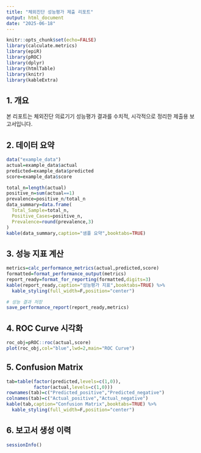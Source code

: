 ```yaml
---
title: "체외진단 성능평가 제출 리포트"
output: html_document
date: "2025-06-18"
---
```


```r

knitr::opts_chunk$set(echo=FALSE)
library(calculate.metrics)
library(epiR)
library(pROC)
library(dplyr)
library(htmlTable)
library(knitr)
library(kableExtra)

```

## 1. 개요

본 리포트는 체외진단 의료기기 성능평가 결과를 수치적, 시각적으로 정리한 제출용
보고서입니다.

## 2. 데이터 요약
```r

data("example_data")
actual=example_data$actual
predicted=example_data$predicted
score=example_data$score

total_n=length(actual)
positive_n=sum(actual==1)
prevalence=positive_n/total_n
data_summary=data.frame(
  Total_Sample=total_n,
  Positive_Cases=positive_n,
  Prevalence=round(prevalence,3)
)
kable(data_summary,caption="샘플 요약",booktabs=TRUE)

```

## 3. 성능 지표 계산
```r

metrics=calc_performance_metrics(actual,predicted,score)
formatted=format_performance_output(metrics)
report_ready=format_for_reporting(formatted,digits=3)
kable(report_ready,caption="성능평가 지표",booktabs=TRUE) %>% 
  kable_styling(full_width=F,position="center")

# 성능 결과 저장
save_performance_report(report_ready,metrics)

```

## 4. ROC Curve 시각화
```r

roc_obj=pROC::roc(actual,score)
plot(roc_obj,col="blue",lwd=2,main="ROC Curve")

```

## 5. Confusion Matrix
```r

tab=table(factor(predicted,levels=c(1,0)),
          factor(actual,levels=c(1,0)))
rownames(tab)=c("Predicted_positive","Predicted_negative")
colnames(tab)=c("Actual_positive","Actual_negative")
kable(tab,caption="Confusion Matrix",booktabs=TRUE) %>% 
  kable_styling(full_width=F,position="center")

```

## 6. 보고서 생성 이력
```r

sessionInfo()

```



